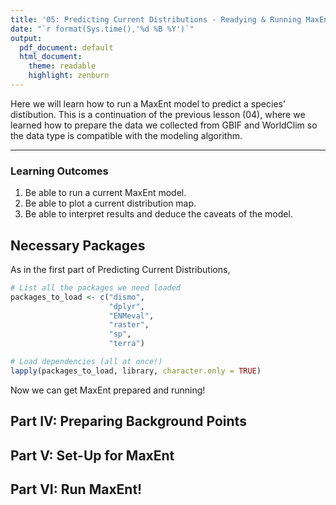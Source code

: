 ```yaml
---
title: '05: Predicting Current Distributions - Readying & Running MaxEnt'
date: "`r format(Sys.time(),'%d %B %Y')`"
output:
  pdf_document: default
  html_document:
    theme: readable
    highlight: zenburn
---
```


Here we will learn how to run a MaxEnt model to predict a species' distibution. This is a continuation of the previous lesson (04), where we learned how to prepare the data we collected from GBIF and WorldClim so the data type is compatible with the modeling algorithm.

------------------------------------------------------------------------

### Learning Outcomes

1.  Be able to run a current MaxEnt model.
2.  Be able to plot a current distribution map.
3.  Be able to interpret results and deduce the caveats of the model.

## Necessary Packages

As in the first part of Predicting Current Distributions,

```r
# List all the packages we need loaded
packages_to_load <- c("dismo",
                      "dplyr",
                      "ENMeval",
                      "raster",
                      "sp",
                      "terra")

# Load dependencies (all at once!)
lapply(packages_to_load, library, character.only = TRUE)
```

Now we can get MaxEnt prepared and running!

## Part IV: Preparing Background Points

## Part V: Set-Up for MaxEnt

## Part VI: Run MaxEnt!
